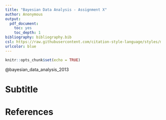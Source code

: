 ```yaml
---
title: "Bayesian Data Analysis - Assignment X"
author: Anonymous
output: 
  pdf_document: 
    toc: yes
    toc_depth: 1
bibliography: bibliography.bib
csl: https://raw.githubusercontent.com/citation-style-language/styles/master/harvard-anglia-ruskin-university.csl
urlcolor: blue
---
```


```r
knitr::opts_chunk$set(echo = TRUE)
```

@bayesian_data_analysis_2013

# Subtitle

# References
